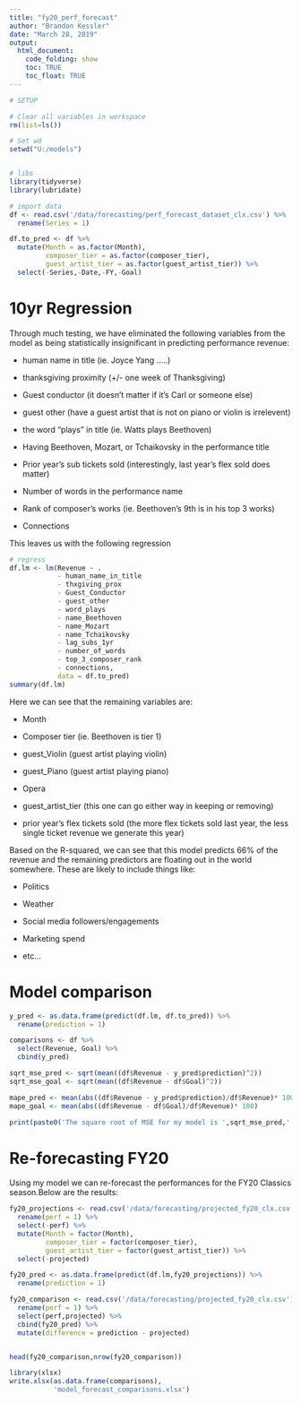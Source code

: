 ```yaml
---
title: "fy20_perf_forecast"
author: "Brandon Kessler"
date: "March 28, 2019"
output: 
  html_document:
    code_folding: show
    toc: TRUE
    toc_float: TRUE
---
```


```r
# SETUP

# Clear all variables in workspace
rm(list=ls())

# Set wd
setwd("U:/models")


# libs
library(tidyverse)
library(lubridate)

# import data
df <- read.csv('/data/forecasting/perf_forecast_dataset_clx.csv') %>%
  rename(Series = 1)

df.to_pred <- df %>%
  mutate(Month = as.factor(Month),
         composer_tier = as.factor(composer_tier),
         guest_artist_tier = as.factor(guest_artist_tier)) %>%
  select(-Series,-Date,-FY,-Goal)
```

# 10yr Regression

Through much testing, we have eliminated the following variables from the model as being statistically insignificant in predicting performance revenue:

* human name in title (ie. Joyce Yang .....)

* thanksgiving proximity (+/- one week of Thanksgiving)

* Guest conductor (it doesn't matter if it's Carl or someone else)

* guest other (have a guest artist that is not on piano or violin is irrelevent)

* the word "plays" in title (ie. Watts plays Beethoven)

* Having Beethoven, Mozart, or Tchaikovsky in the performance title

* Prior year's sub tickets sold (interestingly, last year's flex sold does matter)

* Number of words in the performance name

* Rank of composer's works (ie. Beethoven's 9th is in his top 3 works)

* Connections

This leaves us with the following regression

```r
# regress
df.lm <- lm(Revenue ~ .
            - human_name_in_title
            - thxgiving_prox
            - Guest_Conductor
            - guest_other
            - word_plays
            - name_Beethoven
            - name_Mozart
            - name_Tchaikovsky
            - lag_subs_1yr
            - number_of_words
            - top_3_composer_rank
            - connections,
            data = df.to_pred)
summary(df.lm)


```

Here we can see that the remaining variables are:

* Month

* Composer tier (ie. Beethoven is tier 1)

* guest_Violin (guest artist playing violin)

* guest_Piano (guest artist playing piano)

* Opera

* guest_artist_tier (this one can go either way in keeping or removing)

* prior year's flex tickets sold (the more flex tickets sold last year, the less single ticket revenue we generate this year)

Based on the R-squared, we can see that this model predicts 66% of the revenue and the remaining predictors are floating out in the world somewhere. These are likely to include things like:

* Politics

* Weather

* Social media followers/engagements

* Marketing spend

* etc...

# Model comparison

```r
y_pred <- as.data.frame(predict(df.lm, df.to_pred)) %>%
  rename(prediction = 1)

comparisons <- df %>%
  select(Revenue, Goal) %>%
  cbind(y_pred)

sqrt_mse_pred <- sqrt(mean((df$Revenue - y_pred$prediction)^2))
sqrt_mse_goal <- sqrt(mean((df$Revenue - df$Goal)^2))

mape_pred <- mean(abs((df$Revenue - y_pred$prediction)/df$Revenue)* 100)
mape_goal <- mean(abs((df$Revenue - df$Goal)/df$Revenue)* 100)

print(paste0('The square root of MSE for my model is ',sqrt_mse_pred,' in comparison with your methods which have a square root of MSE of ',sqrt_mse_goal,'. This indicates that my model is roughly $5000 better at predicting the revenue generated per performance.'))

```


# Re-forecasting FY20

Using my model we can re-forecast the performances for the FY20 Classics season.Below are the results:

```r
fy20_projections <- read.csv('/data/forecasting/projected_fy20_clx.csv') %>%
  rename(perf = 1) %>%
  select(-perf) %>%
  mutate(Month = factor(Month),
         composer_tier = factor(composer_tier),
         guest_artist_tier = factor(guest_artist_tier)) %>%
  select(-projected)

fy20_pred <- as.data.frame(predict(df.lm,fy20_projections)) %>%
  rename(prediction = 1)

fy20_comparison <- read.csv('/data/forecasting/projected_fy20_clx.csv') %>%
  rename(perf = 1) %>%
  select(perf,projected) %>%
  cbind(fy20_pred) %>%
  mutate(difference = prediction - projected)


head(fy20_comparison,nrow(fy20_comparison))
```



```r
library(xlsx)
write.xlsx(as.data.frame(comparisons),
           'model_forecast_comparisons.xlsx')


```